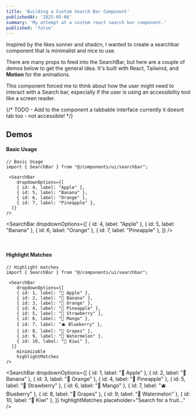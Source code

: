 ```yaml
---
title: 'Building a Custom Search Bar Component'
publishedAt: '2025-05-06'
summary: 'My attempt at a custom react search bar component.'
published: 'false'
---
```


Inspired by the likes sonner and shadcn, I wanted to create a searchbar component that is minimalist and nice to use.


There are many props to feed into the SearchBar, but here are a couple of demos below to get the general idea.
It's built with React, Tailwind, and **Motion** for the animations. 

This component forced me to think about how the user might need to interact with a Search bar, especially if the user is using 
an accessibility tool like a screen reader.

{/* TODO - Add to the component a tabbable interface currently it doesnt tab too - not accessible! */}

## Demos


#### Basic Usage
```tsx
// Basic Usage
import { SearchBar } from "@/components/ui/searchbar";

 <SearchBar
    dropdownOptions={[
    { id: 4, label: "Apple" },
    { id: 5, label: "Banana" },
    { id: 6, label: "Orange" },
    { id: 7, label: "Pineapple" },
  ]}  
/>

```

 <SearchBar
    dropdownOptions={[
    { id: 4, label: "Apple" },
    { id: 5, label: "Banana" },
    { id: 6, label: "Orange" },
    { id: 7, label: "Pineapple" },
  ]}
/>

&nbsp;
&nbsp;
&nbsp;
&nbsp;

#### Highlight Matches

```tsx
// Highlight matches
import { SearchBar } from "@/components/ui/searchbar";

 <SearchBar
    dropdownOptions={[
    { id: 1, label: "🍎 Apple" },
    { id: 2, label: "🍌 Banana" },
    { id: 3, label: "🍊 Orange" },
    { id: 4, label: "🍍 Pineapple" },
    { id: 5, label: "🍓 Strawberry" },
    { id: 6, label: "🥭 Mango" },
    { id: 7, label: "🫐 Blueberry" },
    { id: 8, label: "🍇 Grapes" },
    { id: 9, label: "🍉 Watermelon" },
    { id: 10, label: "🥝 Kiwi" },
  ]}
    minimizable
    highlightMatches
/>

```


 <SearchBar
  dropdownOptions={[
    { id: 1, label: "🍎 Apple" },
    { id: 2, label: "🍌 Banana" },
    { id: 3, label: "🍊 Orange" },
    { id: 4, label: "🍍 Pineapple" },
    { id: 5, label: "🍓 Strawberry" },
    { id: 6, label: "🥭 Mango" },
    { id: 7, label: "🫐 Blueberry" },
    { id: 8, label: "🍇 Grapes" },
    { id: 9, label: "🍉 Watermelon" },
    { id: 10, label: "🥝 Kiwi" },
  ]}
    highlightMatches
    placeholder="Search for a fruit..."
/>


&nbsp;
